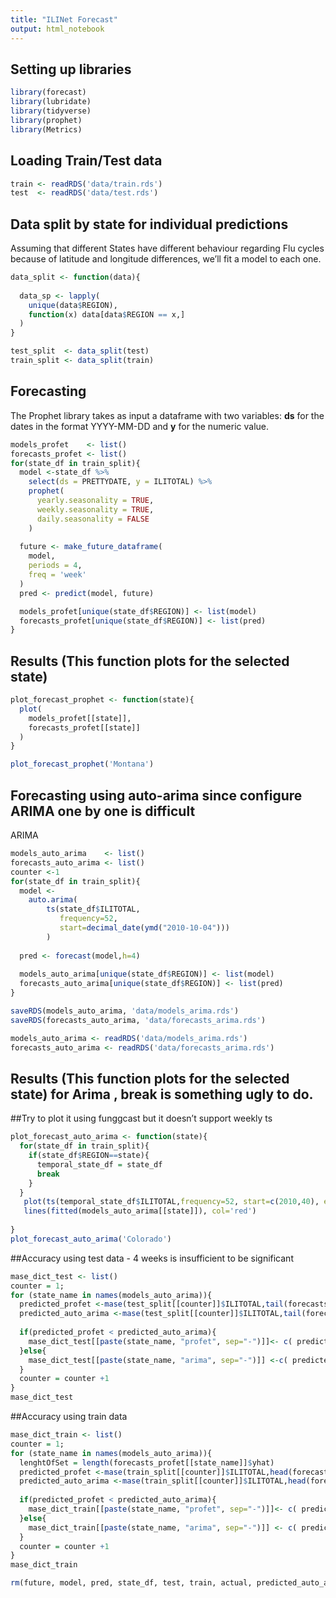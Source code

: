 ```yaml
---
title: "ILINet Forecast"
output: html_notebook
---
```

## Setting up libraries
```r
library(forecast)
library(lubridate)
library(tidyverse)
library(prophet)
library(Metrics)

```
## Loading Train/Test data
```r
train <- readRDS('data/train.rds')
test  <- readRDS('data/test.rds')
```
## Data split by state for individual predictions
Assuming that different States have different behaviour regarding Flu cycles because of latitude and longitude differences, we'll fit a model to each one.
```r
data_split <- function(data){
    
  data_sp <- lapply(
    unique(data$REGION), 
    function(x) data[data$REGION == x,]
  )
}

test_split  <- data_split(test)
train_split <- data_split(train)
```


## Forecasting
The Prophet library takes as input a dataframe with two variables: **ds** for the dates in the format YYYY-MM-DD and **y** for the numeric value.

```r
models_profet    <- list()
forecasts_profet <- list()
for(state_df in train_split){
  model <-state_df %>% 
    select(ds = PRETTYDATE, y = ILITOTAL) %>% 
    prophet(
      yearly.seasonality = TRUE, 
      weekly.seasonality = TRUE, 
      daily.seasonality = FALSE
    )
  
  future <- make_future_dataframe(
    model, 
    periods = 4, 
    freq = 'week'
  )
  pred <- predict(model, future)

  models_profet[unique(state_df$REGION)] <- list(model)
  forecasts_profet[unique(state_df$REGION)] <- list(pred)
}

```


## Results (This function plots for the selected state)
```r
plot_forecast_prophet <- function(state){
  plot(
    models_profet[[state]], 
    forecasts_profet[[state]]
  )
}
```

```r
plot_forecast_prophet('Montana')
```


## Forecasting using auto-arima since configure ARIMA one by one is difficult 
ARIMA 

```r
models_auto_arima    <- list()
forecasts_auto_arima <- list()
counter <-1
for(state_df in train_split){
  model <-
    auto.arima(
        ts(state_df$ILITOTAL,
           frequency=52,
           start=decimal_date(ymd("2010-10-04")))
        )
  
  pred <- forecast(model,h=4)
    
  models_auto_arima[unique(state_df$REGION)] <- list(model)
  forecasts_auto_arima[unique(state_df$REGION)] <- list(pred)
}
```

```r
saveRDS(models_auto_arima, 'data/models_arima.rds')
saveRDS(forecasts_auto_arima, 'data/forecasts_arima.rds')
```

```r
models_auto_arima <- readRDS('data/models_arima.rds')
forecasts_auto_arima <- readRDS('data/forecasts_arima.rds')
```

## Results (This function plots for the selected state) for Arima , break is something ugly to do. 

##Try to plot it using funggcast but it doesn't support weekly ts

```r
plot_forecast_auto_arima <- function(state){
  for(state_df in train_split){
    if(state_df$REGION==state){
      temporal_state_df = state_df
      break
    }
  }
   plot(ts(temporal_state_df$ILITOTAL,frequency=52, start=c(2010,40), end=c(2018,20)))
   lines(fitted(models_auto_arima[[state]]), col='red')
      
}
plot_forecast_auto_arima('Colorado')


```

##Accuracy using test data -  4 weeks is insufficient to be significant 


```r

mase_dict_test <- list()
counter = 1;
for (state_name in names(models_auto_arima)){
  predicted_profet <-mase(test_split[[counter]]$ILITOTAL,tail(forecasts_profet[[state_name]]$yhat,4))
  predicted_auto_arima <-mase(test_split[[counter]]$ILITOTAL,tail(forecasts_auto_arima[[state_name]]$fitted,4))
  
  if(predicted_profet < predicted_auto_arima){
    mase_dict_test[[paste(state_name, "profet", sep="-")]]<- c( predicted_auto_arima ,predicted_profet)
  }else{
    mase_dict_test[[paste(state_name, "arima", sep="-")]] <-c( predicted_auto_arima ,predicted_profet)
  }
  counter = counter +1
}
mase_dict_test

```

##Accuracy using train data 
 
```r

mase_dict_train <- list()
counter = 1;
for (state_name in names(models_auto_arima)){
  lenghtOfSet = length(forecasts_profet[[state_name]]$yhat)
  predicted_profet <-mase(train_split[[counter]]$ILITOTAL,head(forecasts_profet[[state_name]]$yhat,lenghtOfSet-4))
  predicted_auto_arima <-mase(train_split[[counter]]$ILITOTAL,head(forecasts_auto_arima[[state_name]]$fitted,lenghtOfSet-4))
  
  if(predicted_profet < predicted_auto_arima){
    mase_dict_train[[paste(state_name, "profet", sep="-")]]<- c( predicted_auto_arima ,predicted_profet)
  }else{
    mase_dict_train[[paste(state_name, "arima", sep="-")]] <- c( predicted_auto_arima ,predicted_profet)
  }
  counter = counter +1
}
mase_dict_train

```



```r
rm(future, model, pred, state_df, test, train, actual, predicted_auto_arima, predicted_profet, x,y); gc()
```